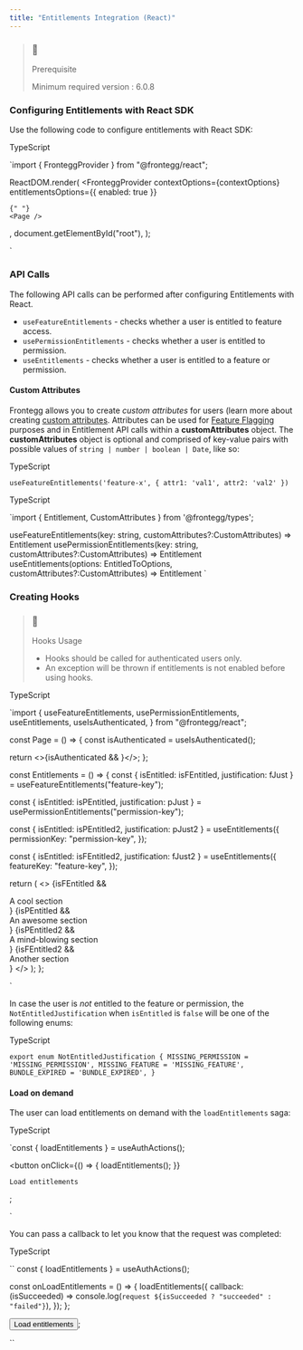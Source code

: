 ```yaml
---
title: "Entitlements Integration (React)"
---
```


> ### 🚧
> 
> Prerequisite
> 
> Minimum required version : 6.0.8

### Configuring Entitlements with React SDK

Use the following code to configure entitlements with React SDK:

TypeScript

`import { FronteggProvider } from "@frontegg/react";

ReactDOM.render(
  <FronteggProvider
    contextOptions={contextOptions}
    entitlementsOptions={{ enabled: true }}
  >
    {" "}
    <Page />
  </FronteggProvider>,
  document.getElementById("root"),
);

`

### API Calls

The following API calls can be performed after configuring Entitlements with React.

* `useFeatureEntitlements` \- checks whether a user is entitled to feature access.
* `usePermissionEntitlements` \- checks whether a user is entitled to permission.
* `useEntitlements` \- checks whether a user is entitled to a feature or permission.

#### Custom Attributes

Frontegg allows you to create _custom attributes_ for users (learn more about creating [custom attributes](/docs/feature-flags#custom-attributes). Attributes can be used for [Feature Flagging](/docs/feature-flags) purposes and in Entitlement API calls within a **customAttributes** object. The **customAttributes** object is optional and comprised of key-value pairs with possible values of `string | number | boolean | Date`, like so:

TypeScript

`useFeatureEntitlements('feature-x', { attr1: 'val1', attr2: 'val2' })
`

TypeScript

`import { Entitlement, CustomAttributes } from '@frontegg/types';

useFeatureEntitlements(key: string, customAttributes?:CustomAttributes) => Entitlement
usePermissionEntitlements(key: string, customAttributes?:CustomAttributes) => Entitlement
useEntitlements(options: EntitledToOptions, customAttributes?:CustomAttributes) => Entitlement
`

### Creating Hooks

> ### 🚧
> 
> Hooks Usage
> 
> * Hooks should be called for authenticated users only.
> * An exception will be thrown if entitlements is not enabled before using hooks.

TypeScript

`import {
  useFeatureEntitlements,
  usePermissionEntitlements,
  useEntitlements,
  useIsAuthenticated,
} from "@frontegg/react";

const Page = () => {
  const isAuthenticated = useIsAuthenticated();

  return <>{isAuthenticated && <Entitlements />}</>;
};

const Entitlements = () => {
  const { isEntitled: isFEntitled, justification: fJust } =
    useFeatureEntitlements("feature-key");

  const { isEntitled: isPEntitled, justification: pJust } =
    usePermissionEntitlements("permission-key");

  const { isEntitled: isPEntitled2, justification: pJust2 } = useEntitlements({
    permissionKey: "permission-key",
  });

  const { isEntitled: isFEntitled2, justification: fJust2 } = useEntitlements({
    featureKey: "feature-key",
  });

  return (
    <>
      {isFEntitled && <div>A cool section</div>}
      {isPEntitled && <div>An awesome section</div>}
      {isPEntitled2 && <div>A mind-blowing section</div>}
      {isFEntitled2 && <div>Another section</div>}
    </>
  );
};

`

In case the user is _not_ entitled to the feature or permission, the `NotEntitledJustification` when `isEntitled` is `false` will be one of the following enums:

TypeScript

`export enum NotEntitledJustification {
  MISSING_PERMISSION = 'MISSING_PERMISSION',
  MISSING_FEATURE = 'MISSING_FEATURE',
  BUNDLE_EXPIRED = 'BUNDLE_EXPIRED',
}
`

#### Load on demand

The user can load entitlements on demand with the `loadEntitlements` saga:

TypeScript

`const { loadEntitlements } = useAuthActions();

<button
    onClick={() => {
        loadEntitlements();
    }}
>
    Load entitlements
</button>;

`

You can pass a callback to let you know that the request was completed:

TypeScript

`` const { loadEntitlements } = useAuthActions();

const onLoadEntitlements = () => {
    loadEntitlements({
        callback: (isSucceeded) =>
            console.log(`request ${isSucceeded ? "succeeded" : "failed"}`),
    });
};

<button onClick={onLoadEntitlements}>Load entitlements</button>;

 ``